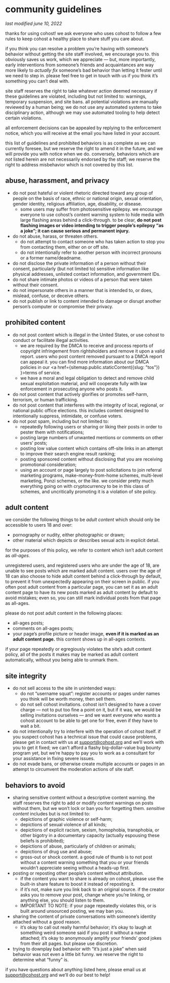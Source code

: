 
# community guidelines

_last modified june 10, 2022_

thanks for using cohost! we ask everyone who uses cohost to follow a few rules
to keep cohost a healthy place to share stuff you care about.

if you think you can resolve a problem you’re having with someone’s behavior
without getting the site staff involved, we encourage you to. this obviously
saves us work, which we appreciate — but, more importantly, early interventions
from someone’s friends and acquaintances are way more likely to _actually fix_
someone’s bad behavior than letting it fester until we need to step in. please
feel free to get in touch with us if you think it’s something you can’t deal
with.

site staff reserves the right to take whatever action deemed necessary if these
guidelines are violated, including but not limited to: warnings, temporary
suspension, and site bans. all potential violations are manually reviewed by a
human being; we do not use any automated systems to take disciplinary action,
although we may use automated tooling to help detect certain violations.

all enforcement decisions can be appealed by replying to the enforcement notice,
which you will receive at the email you have listed in your account.

this list of guidelines and prohibited behaviors is as complete as we can
currently foresee, but we reserve the right to amend it in the future, and we
will provide you with notice when we do. conversely, behaviors which are _not_
listed herein are not necessarily endorsed by the staff; we reserve the right to
address misbehavior which is not covered by this list.

## abuse, harassment, and privacy

- do not post hateful or violent rhetoric directed toward any group of people
  on the basis of race, ethnic or national origin, sexual orientation, gender
  identity, religious affiliation, age, disability, or disease.
  - some users may suffer from photosensitive epilepsy. we encourage
    everyone to use cohost’s content warning system to hide media with large
    flashing areas behind a click-through. to be clear, **do not post
    flashing images or video intending to trigger people’s epilepsy “as a
    joke”; it can cause serious and permanent injury.**
- do not abuse, harass, or threaten others.
  - do not attempt to contact someone who has taken action to stop you from
    contacting them, either on or off site.
  - do not intentionally refer to another person with incorrect pronouns or
    a former name/deadname.
- do not disclose the private information of a person without their consent,
  particularly (but not limited to) sensitive information like physical
  addresses, unlisted contact information, and government IDs.
- do not share intimate photos or videos of a person that were taken without
  their consent.
- do not impersonate others in a manner that is intended to, or does, mislead,
  confuse, or deceive others.
- do not publish or link to content intended to damage or disrupt another
  person’s computer or compromise their privacy.

## prohibited content

- do not post content which is illegal in the United States, or use cohost to
  conduct or facilitate illegal activities.
  - we are required by the DMCA to receive and process reports of copyright
    infringement from rightsholders and remove it upon a valid report. users
    who post content removed pursuant to a DMCA report can appeal it. you
    can find more information about our DMCA policies in our <a
    href={sitemap.public.staticContent({slug: "tos"}) }>terms of
    service.</a>
  - we have a moral and legal obligation to detect and remove child sexual
    exploitation material, and will cooperate fully with law enforcement in
    prosecuting anyone who posts it.
- do not post content that actively glorifies or promotes self-harm,
  terrorism, or human trafficking.
- do not post content that interferes with the integrity of local, regional,
  or national public office elections. this includes content designed to
  intentionally suppress, intimidate, or confuse voters.
- do not post spam, including but not limited to:
  - repeatedly following users or sharing or liking their posts in order to
    pester them with notifications;
  - posting large numbers of unwanted mentions or comments on other users’
    posts;
  - posting low value content which contains off-site links in an attempt to
    improve their search engine result ranking;
  - posting sponsored content without disclosing that you are receiving
    promotional consideration;
  - using an account or page largely to post solicitations to join referral
    marketing programs, make-money-from-home schemes, multi-level marketing,
    Ponzi schemes, or the like. we consider pretty much everything going on
    with cryptocurrency to be in this class of schemes, and uncritically
    promoting it is a violation of site policy.

## adult content

we consider the following things to be _adult content_ which should only be
accessible to users 18 and over:

- pornography or nudity, either photographic or drawn;
- other material which depicts or describes sexual acts in explicit detail.

for the purposes of this policy, we refer to content which isn’t adult content
as _all-ages._

unregistered users, and registered users who are under the age of 18, are unable
to see posts which are marked adult content. users over the age of 18 can also
choose to hide adult content behind a click-through by default, to prevent it
from unexpectedly appearing on their screen in public. if you often post adult
content from a particular page, you can set it as an adult content page to have
its new posts marked as adult content by default to avoid mistakes; even so, you
can still mark individual posts from that page as all-ages.

please do not post adult content in the following places:

- all-ages posts;
- comments on all-ages posts;
- your page’s profile picture or header image, **even if it is marked as an
  adult content page.** this content shows up in all-ages contexts.

if your page repeatedly or egregiously violates the site’s adult content policy,
all of the posts it makes may be marked as adult content automatically, without
you being able to unmark them.

## site integrity

- do not sell access to the site in unintended ways:
  - do not “username squat”: register accounts or pages under names you
    think will be worth money, then sell them.
  - do not sell cohost invitations. cohost isn’t designed to have a cover
    charge — not to put too fine a point on it, but if it was, we would be
    selling invitations ourselves — and we want everyone who wants a cohost
    account to be able to get one for free, even if they have to wait a bit.
- do not intentionally try to interfere with the operation of cohost itself.
  if you suspect cohost has a technical issue that could cause problems,
  please get in contact with us at support@cohost.org and we’ll work with you
  to get it fixed; we can’t afford a flashy big-dollar-value bug bounty
  program yet, but we’re happy to pay you to work as a consultant for your
  assistance in fixing severe issues.
- do not evade bans, or otherwise create multiple accounts or pages in an
  attempt to circumvent the moderation actions of site staff.

## behaviors to avoid

- sharing sensitive content without a descriptive content warning. the staff
  reserves the right to add or modify content warnings on posts without them,
  but we won’t lock or ban you for forgetting them. _sensitive content_
  includes but is not limited to:
  - depictions of graphic violence or self-harm;
  - depictions of sexual violence of all kinds;
  - depictions of explicit racism, sexism, homophobia, transphobia, or other
    bigotry in a documentary capacity (actually espousing these beliefs is
    prohibited);
  - depictions of abuse, particularly of children or animals;
  - depictions of drug use and abuse;
  - gross-out or shock content. a good rule of thumb is to not post without
    a content warning something that you or your friends wouldn’t appreciate
    seeing without a heads-up first.
- posting or reposting other people’s content without attribution.
  - if the content you want to share is already on cohost, please use the
    built-in share feature to boost it instead of reposting it.
  - if it’s not, make sure you link back to an original source. if the
    creator asks you to remove your post, change where you’re linking, or
    anything else, you should listen to them.
  - IMPORTANT TO NOTE: if your page repeatedly violates this, or is built
    around unsourced posting, we may ban you.
- sharing the content of private conversations with someone’s identity
  attached without a good reason.
  - it’s okay to call out really harmful behavior; it’s okay to laugh at
    something weird someone said if you post it without a name attached;
    it’s okay to anonymously amplify your friends’ good jokes from their alt
    pages. but please use discretion.
- trying to downplay bad behavior with “it’s just a joke” when said behavior
  was not even a little bit funny. we reserve the right to determine what
  “funny” is.

if you have questions about anything listed here, please email us at
[support@cohost.org](mailto:support@cohost.org) and we’ll do our best to help!
